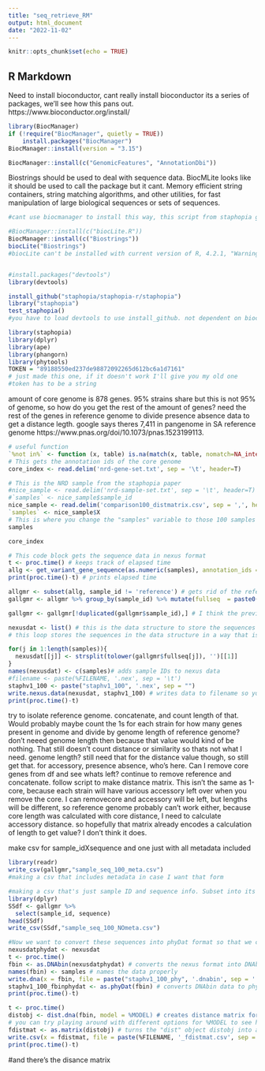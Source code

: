 ```yaml
---
title: "seq_retrieve_RM"
output: html_document
date: "2022-11-02"
---
```


```r
knitr::opts_chunk$set(echo = TRUE)
```

## R Markdown
Need to install bioconductor, cant really install bioconductor its a series of packages, we'll see how this pans out. 
https://www.bioconductor.org/install/


```r
library(BiocManager)
if (!require("BiocManager", quietly = TRUE))
    install.packages("BiocManager")
BiocManager::install(version = "3.15")

BiocManager::install(c("GenomicFeatures", "AnnotationDbi"))

```


Biostrings should be used to deal with sequence data. BiocMLite looks like it should be used to call the package but it cant.
Memory efficient string containers, string matching algorithms, and other utilities, for fast manipulation of large biological sequences or sets of sequences.
```r
#cant use biocmanager to install this way, this script from staphopia github is out of date: source("https://bioconductor.org/biocLite.R"), use below

#BiocManager::install(c("biocLite.R"))
BiocManager::install(c("Biostrings"))
biocLite("Biostrings")
#biocLite can't be installed with current version of R, 4.2.1, "Warning: package ‘biocLite.R’ is not available for Bioconductor version '3.15'" call in devtools to use github functions


#install.packages("devtools")
library(devtools)
```

```r
install_github("staphopia/staphopia-r/staphopia")
library("staphopia")
test_staphopia()
#you have to load devtools to use install_github. not dependent on bioconductoR
```


```r
library(staphopia)                     
library(dplyr)
library(ape)
library(phangorn)
library(phytools)
TOKEN = "89188550ed237de98872092265d612bc6a1d7161"
# just made this one, if it doesn't work I'll give you my old one
#token has to be a string
```
amount of core genome is 878 genes. 95% strains share but this is not 95% of genome, so how do you get the rest of the amount of genes? need the rest of the genes in reference genome to divide presence absence data to get a distance legth. google says theres 7,411 in pangenome in SA reference genome https://www.pnas.org/doi/10.1073/pnas.1523199113.

```r
# useful function
`%not in%` <- function (x, table) is.na(match(x, table, nomatch=NA_integer_))
# This gets the annotation ids of the core genome
core_index <- read.delim('nrd-gene-set.txt', sep = '\t', header=T)

# This is the NRD sample from the staphopia paper
#nice_sample <- read.delim('nrd-sample-set.txt', sep = '\t', header=T)
#`samples` <- nice_sample$sample_id
nice_sample <- read.delim('comparison100_distmatrix.csv', sep = ',', header=T) #comma separated w ,
`samples` <- nice_sample$X 
# This is where you change the "samples" variable to those 100 samples that are in the gene data and distance matrices that I sent you
samples

core_index
```

```r
# This code block gets the sequence data in nexus format 
t <- proc.time() # keeps track of elapsed time
allg <- get_variant_gene_sequence(as.numeric(samples), annotation_ids = core_index$annotation_id) # gets the core genome sequences for the samples in a non-concatenated format
print(proc.time()-t) # prints elapsed time

allgmr <- subset(allg, sample_id != 'reference') # gets rid of the reference sequence
gallgmr <- allgmr %>% group_by(sample_id) %>% mutate(fullseq  = paste0(sequence, collapse = '')) # concatenates the core genome sequences

gallgmr <- gallgmr[!duplicated(gallgmr$sample_id),] # I think the previous step has duplicates of samples; this gets rid of any duplicates

nexusdat <- list() # this is the data structure to store the sequences
# this loop stores the sequences in the data structure in a way that is understandable by R to write in a nexus format

for(j in 1:length(samples)){
  nexusdat[[j]] <- strsplit(tolower(gallgmr$fullseq[j]), '')[[1]]
}
names(nexusdat) <- c(samples)# adds sample IDs to nexus data
#filename <- paste(%FILENAME, '.nex', sep = '\t')
staphv1_100 <- paste("staphv1_100", '.nex', sep = "")
write.nexus.data(nexusdat, staphv1_100) # writes data to filename so you don't have to do this again
print(proc.time()-t)
```
try to isolate reference genome. concatenate, and count length of that. Would probably maybe count the 1s for each strain for how many genes present in genome and divide by genome length of reference genome? don't neeed genome length then because that value would kind of be nothing. That still doesn't count distance or similarity so thats not what I need. genome length? still need that for the distance value though, so still get that. for accessory, presence absence, who's here. Can I remove core genes from df and see whats left? continue to remove reference and concatenate. follow script to make distance matrix. This isn't the same as 1-core, because each strain will have various accessory left over when you remove the core. I can removecore and accessory will be left, but lengths will be different, so reference genome probably can't work either, because core length was calculated with core distance, I need to calculate accessory distance. so hopefully that matrix already encodes a calculation of length  to get value? I don't think it does.

make csv for sample_idXsequence and one just with all metadata included
```r
library(readr)
write_csv(gallgmr,"sample_seq_100_meta.csv")
#making a csv that includes metadata in case I want that form

#making a csv that's just sample ID and sequence info. Subset into its own df and as csv. Should be used to make a fasta. Should be path for the rfile used in poppunk, so PP can recognize sequence and sample ID from location. Already concatenated.
library(dplyr)
SSdf <- gallgmr %>%
  select(sample_id, sequence)
head(SSdf)
write_csv(SSdf,"sample_seq_100_NOmeta.csv")
```


```r
#Now we want to convert these sequences into phyDat format so that we can make a distance matrix
nexusdatphydat <- nexusdat
t <- proc.time()
fbin <- as.DNAbin(nexusdatphydat) # converts the nexus format into DNAbin format (compressed losslessly)
names(fbin) <- samples # names the data properly
write.dna(x = fbin, file = paste("staphv1_100_phy", '.dnabin', sep = '')) #writes the DNAbin data to file
staphv1_100_fbinphydat <- as.phyDat(fbin) # converts DNAbin data to phyDat data (which is easier to work with)
print(proc.time()-t)
```

```r
t <- proc.time()
distobj <- dist.dna(fbin, model = %MODEL) # creates distance matrix for samples based on the molecular evolution model %MODEL
# you can try playing around with different options for %MODEL to see how much of a difference it makes
fdistmat <- as.matrix(distobj) # turns the "dist" object distobj into a matrix
write.csv(x = fdistmat, file = paste(%FILENAME, '_fdistmat.csv', sep = '')) # writes distance matrix to file
print(proc.time()-t)
```

#and there's the disance matrix
